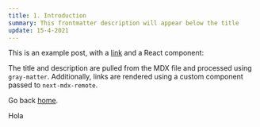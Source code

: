 ```yaml
---
title: 1. Introduction
summary: This frontmatter description will appear below the title
update: 15-4-2021
---
```


This is an example post, with a [link](https://nextjs.org) and a React component:

<TestComponent name='next-mdx-remote' />

The title and description are pulled from the MDX file and processed using `gray-matter`.
Additionally, links are rendered using a custom component passed to `next-mdx-remote`.

Go back [home](/).

Hola

